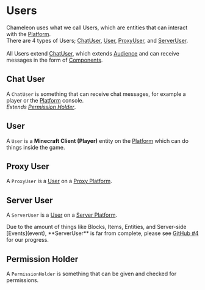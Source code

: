 
# Users
Chameleon uses what we call Users, which are entities that can interact with the [Platform](platforms).<br/>
There are 4 types of Users; [ChatUser](#chat-user), [User](#user), [ProxyUser](#proxy-user), and [ServerUser](#server-user).<br/><br/>
All Users extend [ChatUser](#chat-user), which extends [Audience](https://docs.adventure.kyori.net/audiences.html) and can receive messages in the form of [Components](https://docs.adventure.kyori.net/text.html).

## Chat User
A `ChatUser` is something that can receive chat messages, for example a player or the [Platform](platforms) console.<br/>
*Extends [Permission Holder](#permission-holder)*.

## User
A `User` is a **Minecraft Client (Player)** entity on the [Platform](platforms) which can do things inside the game.

## Proxy User
A `ProxyUser` is a [User](#user) on a [Proxy Platform](platform#proxy-platforms).

## Server User
A `ServerUser` is a [User](#user) on a [Server Platform](platform#server-platforms).

<Callout emoji="" type="warning">
  Due to the amount of things like Blocks, Items, Entities, and Server-side [Events](event), **ServerUser** is far from complete, please see <a href="https://github.com/ChameleonFramework/Chameleon/issues/4" target="_blank" rel="noopener">GitHub #4</a> for our progress.
</Callout>

## Permission Holder
A `PermissionHolder` is something that can be given and checked for permissions.